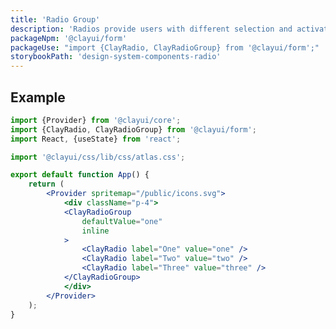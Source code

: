 ```yaml
---
title: 'Radio Group'
description: 'Radios provide users with different selection and activation tools.'
packageNpm: '@clayui/form'
packageUse: "import {ClayRadio, ClayRadioGroup} from '@clayui/form';"
storybookPath: 'design-system-components-radio'
---
```


## Example

```jsx preview
import {Provider} from '@clayui/core';
import {ClayRadio, ClayRadioGroup} from '@clayui/form';
import React, {useState} from 'react';

import '@clayui/css/lib/css/atlas.css';

export default function App() {
	return (
		<Provider spritemap="/public/icons.svg">
			<div className="p-4">
  			<ClayRadioGroup
  				defaultValue="one"
  				inline
  			>
  				<ClayRadio label="One" value="one" />
  				<ClayRadio label="Two" value="two" />
  				<ClayRadio label="Three" value="three" />
  			</ClayRadioGroup>
			</div>
		</Provider>
	);
}
```
